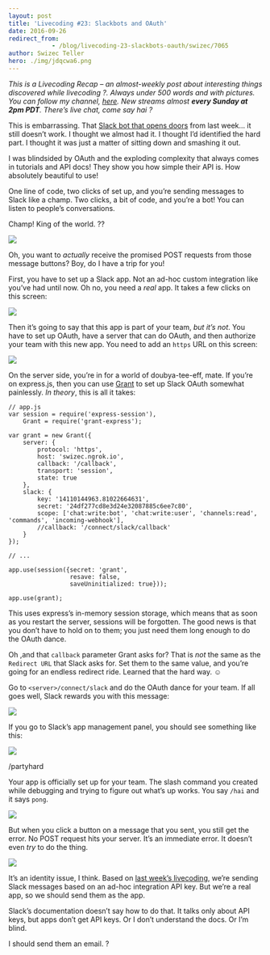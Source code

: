 ```yaml
---
layout: post
title: 'Livecoding #23: Slackbots and OAuth'
date: 2016-09-26
redirect_from: 
            - /blog/livecoding-23-slackbots-oauth/swizec/7065
author: Swizec Teller
hero: ./img/jdqcwa6.png
---
```

_This is a Livecoding Recap – an almost-weekly post about interesting things discovered while livecoding ?. Always under 500 words and with pictures. You can follow my channel, [here](https://livecoding.tv/swizec). New streams almost **every Sunday at 2pm PDT**. There’s live chat, come say hai ?_





This is embarrassing. That [Slack bot that opens doors](https://swizec.com/blog/livecoding-22-a-door-answering-slackbot/swizec/7038) from last week… it still doesn’t work. I thought we almost had it. I thought I’d identified the hard part. I thought it was just a matter of sitting down and smashing it out.



I was blindsided by OAuth and the exploding complexity that always comes in tutorials and API docs! They show you how simple their API is. How absolutely beautiful to use!



One line of code, two clicks of set up, and you’re sending messages to Slack like a champ. Two clicks, a bit of code, and you’re a bot! You can listen to people’s conversations.



Champ! King of the world. ??



![](./img/jdqcwa6.png)



Oh, you want to _actually_ receive the promised POST requests from those message buttons? Boy, do I have a trip for you!



First, you have to set up a Slack app. Not an ad-hoc custom integration like you’ve had until now. Oh no, you need a _real_ app. It takes a few clicks on this screen:



![](./img/X3cgSTS.png)



Then it’s going to say that this app is part of your team, _but it’s not_. You have to set up OAuth, have a server that can do OAuth, and then authorize your team with this new app. You need to add an `https` URL on this screen:



![](./img/pr9miPw.png)



On the server side, you’re in for a world of doubya-tee-eff, mate. If you’re on express.js, then you can use [Grant](https://github.com/simov/grant) to set up Slack OAuth somewhat painlessly. _In theory_, this is all it takes:

```
// app.js
var session = require('express-session'),
    Grant = require('grant-express');

var grant = new Grant({
    server: {
        protocol: 'https',
        host: 'swizec.ngrok.io',
        callback: '/callback',
        transport: 'session',
        state: true
    },
    slack: {
        key: '14110144963.81022664631',
        secret: '24df277cd8e3d24e32087885c6ee7c80',
        scope: ['chat:write:bot', 'chat:write:user', 'channels:read', 'commands', 'incoming-webhook'],
        //callback: '/connect/slack/callback'
    }
});

// ...

app.use(session({secret: 'grant',
                 resave: false,
                 saveUninitialized: true}));

app.use(grant);
```



This uses express’s in-memory session storage, which means that as soon as you restart the server, sessions will be forgotten. The good news is that you don’t have to hold on to them; you just need them long enough to do the OAuth dance.



Oh ,and that `callback` parameter Grant asks for? That is _not_ the same as the `Redirect URL` that Slack asks for. Set them to the same value, and you’re going for an endless redirect ride. Learned that the hard way. ☺️



Go to `<server>/connect/slack` and do the OAuth dance for your team. If all goes well, Slack rewards you with this message:



![](./img/tKSzdCf.png)



If you go to Slack’s app management panel, you should see something like this:



![](./img/fXYJiPV.png)



/partyhard



Your app is officially set up for your team. The slash command you created while debugging and trying to figure out what’s up works. You say `/hai` and it says `pong`.



![](./img/IIb41yd.gif)



But when you click a button on a message that you sent, you still get the error. No POST request hits your server. It’s an immediate error. It doesn’t even _try_ to do the thing.



![](./img/jdqcwa6.png)



It’s an identity issue, I think. Based on [last week’s livecoding](https://swizec.com/blog/livecoding-22-a-door-answering-slackbot/swizec/7038), we’re sending Slack messages based on an ad-hoc integration API key. But we’re a real app, so we should send them as the app.



Slack’s documentation doesn’t say how to do that. It talks only about API keys, but apps don’t get API keys. Or I don’t understand the docs. Or I’m blind.



I should send them an email. ?